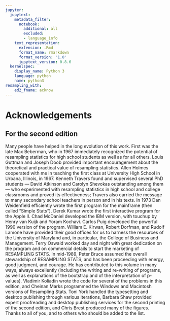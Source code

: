 ```yaml
---
jupyter:
  jupytext:
    metadata_filter:
      notebook:
        additional: all
        excluded:
        - language_info
    text_representation:
      extension: .Rmd
      format_name: rmarkdown
      format_version: '1.0'
      jupytext_version: 0.8.6
  kernelspec:
    display_name: Python 3
    language: python
    name: python3
resampling_with:
    ed2_fname: acknow
---
```


# Acknowledgements

## For the second edition

Many people have helped in the long evolution of this work. First was
the late Max Beberman, who in 1967 immediately recognized the potential
of resampling statistics for high school students as well as for all
others. Louis Guttman and Joseph Doob provided important encouragement
about the theoretical and practical value of resampling statistics.
Allen Holmes cooperated with me in teaching the first class at
University High School in Urbana, Illinois, in 1967. Kenneth Travers
found and supervised several PhD students — David Atkinson and Carolyn
Shevokas outstanding among them — who experimented with resampling
statistics in high school and college classrooms and proved its
effectiveness; Travers also carried the message to many secondary school
teachers in person and in his texts. In 1973 Dan Weidenfield efficiently
wrote the first program for the mainframe (then called "Simple Stats").
Derek Kumar wrote the first interactive program for the Apple II. Chad
McDaniel developed the IBM version, with touchup by Henry van Kuijk and
Yoram Kochavi. Carlos Puig developed the powerful 1990 version of the
program. William E. Kirwan, Robert Dorfman, and Rudolf Lamone have
provided their good offices for us to harness the resources of the
University of Maryland and, in particular, the College of Business and
Management. Terry Oswald worked day and night with great dedication on
the program and on commercial details to start the marketing of
RESAMPLING STATS. In mid-1989, Peter Bruce assumed the overall
stewardship of RESAMPLING STATS, and has been proceeding with energy,
good judgment, and courage. He has contributed to this volume in many
ways, always excellently (including the writing and re-writing of
programs, as well as explanations of the bootstrap and of the
interpretation of p-values). Vladimir Koliadin wrote the code for
several of the problems in this edition, and Cheinan Marks programmed
the Windows and Macintosh versions of Resampling Stats. Toni York
handled the typesetting and desktop publishing through various
iterations, Barbara Shaw provided expert proofreading and desktop
publishing services for the second printing of the second edition, and
Chris Brest produced many of the figures. Thanks to all of you, and to
others who should be added to the list.
